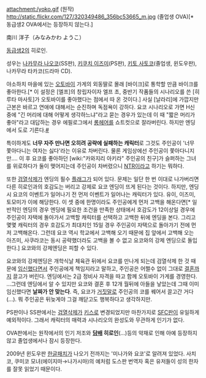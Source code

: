 attachment:/yoko.gif
(원작)
http://static.flickr.com/127/320349486_356bc53665_m.jpg
(졸업생 OVA)[* 동급생2 OVA에서는 등장하지 않는다.]

南川 洋子（みなみかわ ようこ）

[[동급생2]]의 히로인.

성우는 [[나카무라 나오코]](SS판), [[키쿠치 이즈미]](PS판), [[키토 사토코]](졸업생, 윈도우판), 나카무라 타카코(드라마 CD).

야소하치 마을에 있는 [[오토바이]] 가게의 외동딸로 몰래 [바이크]로 통학할 만큼 바이크를 좋아한다.[* 이 설정은 [엘프]의 창립자이자 엘프 초, 중반기 작품들의 시나리오를 쓴 [히루타 마사토]가 오토바이를 좋아했다는 점에서 따 온 것이다.] 사실 [날라리]에 가깝지만 근본은 바르고 연애에 대해서는 순진하며 독점욕이 강하다. 요코 시나리오로 가면 H신 중에 "긴 머리에 대해 어떻게 생각하느냐"라고 묻는 경우가 있는데 이 때 "짧은 머리가 좋아"라고 대답하는 경우 에필로그에서 [[롱헤어]]를 쇼트컷으로 잘라버린다. 하지만 엔딩에서 도로 기른다.[http://cfile201.uf.daum.net/image/1743234B4D3FD89A2924D6 #]

특이하게도 '''너무 자주 만나면 오히려 공략에 실패하는 캐릭터'''로 그것도 주인공이 '너무 쫓아다니는 여자는 싫다'라는 이유로 차버린다. 물론 게임상에선 주인공이 쫓아다니지만.... 이 후 요코를 좋아하던 [wiki:"카와지리 아키라" 주인공의 친구]가 슬퍼하는 그녀를 위로하다가 둘이 맺어지는데 주인공이 차버렸으니 [[NTR]]이라고 하기는 뭐하다.

또한 [[검열삭제]]가 엔딩의 필수 [[플래그]]가 되어 있다. 문제는 일단 한 번 이대로 나가버리면 다른 히로인과의 호감도는 버리고 강제로 요코 엔딩이 뜨게 된다는 것이다. 하지만, 엔딩 시 요코의 이벤트가 일어나기 전 먼저 이벤트가 일어나는 캐릭터가 있다. 유이, 이즈미, 토모미가 이에 해당한다. 이 셋 중에 한명이라도 주인공에게 먼저 고백을 해온다면[* 일반적인 엔딩의 경우 엔딩에 필요한 조건을 만족한 상태에서 호감도가 12이상일 경우에 주인공이 자택에 돌아가서 고백할 캐릭터를 선택하고 고백한 뒤에 엔딩을 본다. 그리고 몇몇 캐릭터의 경우 호감도가 최대치인 15일 경우 주인공이 자택으로 돌아가기 전에 먼저 고백해온다. 그런데 요코 역시 학교에서 고백해 오기 때문에 집 앞에서 고백해 오는 아즈미, 사쿠라코는 동시 공략했더라도 고백을 볼 수 없고 요코와의 강제 엔딩으로 돌입한다.] 요코와의 강제엔딩은 피할 수 있다.

요코와의 강제엔딩은 개학식날 체육관 뒤에서 요코를 만나게 되는데 검열삭제 한 것 때문에 [[임신]]했다면서 주인공에게 책임지라고 말하고, 주인공은 어쩔수 없이 그대로 [[결혼]]까지 끌고가 버린다. 엔딩에서는 2급 정비사 자격을 따고 함께 오토바이 가게를 경영한다. …그런데 엔딩에서 알 수 있지만 요코와 결혼 후 12개 월뒤에 아들을 낳았는데 그때 이미 임신했다면 '''날짜가 안 맞는다'''. 즉, 요코가 [[거짓말]]로 주인공의 코를 꿰어서 끌고간 거다(…). 뭐 주인공은 뒤늦게야 그걸 깨닫고도 행복하다고 생각하지만.

PS판이나 SS판에서는 [[검열삭제]]가 [[키스]]로 변경되었지만 마찬가지로 [[SFC]]판이 유일하게 예외적이다. 그래서 캐릭터의 매력과 시나리오의 완성도와 무관하게 인기가 없다. 

OVA판에서는 원작에서의 인기 저조와 '''[[담배]] 히로인'''(…)등의 악재로 인해 아예 등장하지 않고 졸업생에서나 잠시 등장한다.

2009년 윈도우판 [[한글패치]]가 나오기 전까지는 '미나가와 요코'로 알려져 있었다. 사치코, 쿠미코 모녀(에이지마→나가시마)의 예처럼 도스판 번역자 혹은 유저들이 성의 한자를 잘못 읽었기 때문이다.
